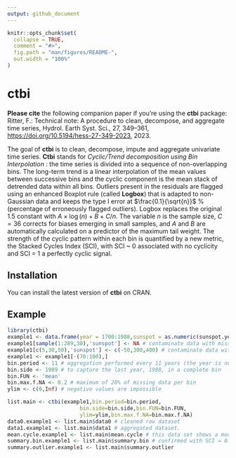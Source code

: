 ```yaml
---
output: github_document
---
```


<!-- README.md is generated from README.Rmd. Please edit that file -->

```r
knitr::opts_chunk$set(
  collapse = TRUE,
  comment = "#>",
  fig.path = "man/figures/README-",
  out.width = "100%"
)
```

# ctbi

<!-- badges: start -->
<!-- badges: end -->

**Please cite**  the following companion paper if you're using the **ctbi** package: Ritter, F.: Technical note: A procedure to clean, decompose, and aggregate time series, Hydrol. Earth Syst. Sci., 27, 349–361, <https://doi.org/10.5194/hess-27-349-2023>, 2023. 

The goal of **ctbi** is to clean, decompose, impute and aggregate univariate time series. **Ctbi** stands for *Cyclic/Trend decomposition using Bin Interpolation* : the time series is divided into a sequence of non-overlapping bins. The long-term trend is a linear interpolation of the mean values between successive bins and the cyclic component is the mean stack of detrended data within all bins. Outliers present in the residuals are flagged using an enhanced Boxplot rule (called **Logbox**) that is adapted to non-Gaussian data and keeps the type I error at $\frac{0.1}{\sqrt{n}}$ % (percentage of erroneously flagged outliers). Logbox replaces the original 1.5 constant with $A \times \log(n)+B+C/n$. The variable *n* is the sample size, $C = 36$ corrects for biases emerging in small samples, and *A* and *B* are automatically calculated on a predictor of the maximum tail weight. The strength of the cyclic pattern within each bin is quantified by a new metric, the Stacked Cycles Index (SCI), with SCI ~ 0 associated with no cyclicity and SCI = 1 a perfectly cyclic signal.

## Installation

You can install the latest version of **ctbi** on CRAN.

## Example

```r
library(ctbi)
example1 <- data.frame(year = 1700:1988,sunspot = as.numeric(sunspot.year))
example1[sample(1:289,30),'sunspot'] <- NA # contaminate data with missing values
example1[c(5,30,50),'sunspot'] <- c(-50,300,400) # contaminate data with outliers
example1 <- example1[-(70:100),]
bin.period <- 11 # aggregation performed every 11 years (the year is numeric here)
bin.side <- 1989 # to capture the last year, 1988, in a complete bin
bin.FUN <- 'mean'
bin.max.f.NA <- 0.2 # maximum of 20% of missing data per bin
ylim <- c(0,Inf) # negative values are impossible

list.main <- ctbi(example1,bin.period=bin.period,
                       bin.side=bin.side,bin.FUN=bin.FUN,
                       ylim=ylim,bin.max.f.NA=bin.max.f.NA)
data0.example1 <- list.main$data0 # cleaned raw dataset
data1.example1 <- list.main$data1 # aggregated dataset.
mean.cycle.example1 <- list.main$mean.cycle # this data set shows a moderate seasonality
summary.bin.example1 <- list.main$summary.bin # confirmed with SCI = 0.50
summary.outlier.example1 <- list.main$summary.outlier
```
